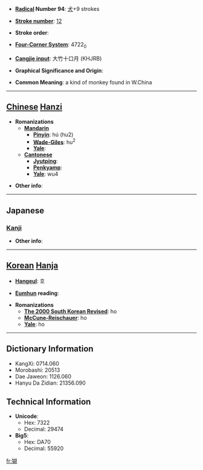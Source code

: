 * '''[[Wiktionary:Chinese radical index| Radical]] Number 94''': [[Wiktionary:Chinese radical index 犬|犬]]+9 strokes

* '''[[Wiktionary:Chinese total strokes index|Stroke number]]''': [[Wiktionary:Chinese total strokes index 12|12]]

* '''Stroke order''': 

* '''[[Wiktionary:Chinese four corner index|Four-Corner System]]''': 4722<sub>0</sub>

* '''[[Wiktionary:Chinese Cangjie index|Cangjie input]]''': 大竹十口月 (KHJRB)

* '''Graphical Significance and Origin''': 

* '''Common Meaning''': a kind of monkey found in W.China

----

== [[Chinese]] [[Hanzi]] ==

* '''Romanizations'''
** '''[[Mandarin]]'''
*** '''[[Pinyin]]''': hú (hu2)
*** '''[[Wade-Giles]]''': hu<sup>2</sup>
*** '''[[Yale]]''': 
** '''[[Cantonese]]'''
*** '''[[Jyutping]]''':
*** '''[[Penkyamp]]''': 
*** '''[[Yale]]''': wu4

* '''Other info''': 

----

==Japanese==
===[[Kanji]]===
{{kanji|on readings=[[こ]] (ko), [[ご]] (go)|kun readings=}}

* '''Other info''':  

----

== [[Korean]] [[Hanja]] ==

* '''[[Hangeul]]''': 호

* '''[[Eumhun]] reading''': 

* '''Romanizations'''
** '''[[The 2000 South Korean Revised Romanization|The 2000 South Korean Revised]]''': ho
** '''[[McCune-Reischauer]]''': ho
** '''[[Yale]]''': ho

----

== Dictionary Information ==

* KangXi: 0714.060
* Morobashi: 20513
* Dae Jaweon: 1126.060
* Hanyu Da Zidian: 21356.090

== Technical Information ==

* '''Unicode''':
** Hex: 7322
** Decimal: 29474
* '''Big5''':
** Hex: DA70
** Decimal: 55920

[[fr:猢]]